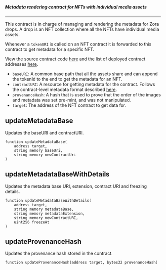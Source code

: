 ##### Metadata rendering contract for NFTs with individual media assets
---

This contract is in charge of managing and rendering the metadata for Zora drops.
A drop is an NFT collection where all the NFTs have individual media assets. 

Whenever a `tokenURI` is called on an NFT contract it is forwarded to this contract to get metadata for a specific NFT.

View the source contract code [here](https://github.com/ourzora/zora-drops-contracts/blob/main/src/metadata/DropMetadataRenderer.sol) and the list of deployed contract addresses [here](https://github.com/ourzora/zora-drops-contracts/tree/main/deployments).

- `baseURI`: A common base path that all the assets share and can append the tokenId to the end to get the metadata for an NFT.
- `contractURI`: A resource for getting metadata for the contract. Follows the contract-level metadata format described [here](https://docs.opensea.io/docs/contract-level-metadata).
- `provenanceHash`: A hash that is used to prove that the order of the images and metadata was set pre-mint, and was not manipulated.
- `target`: The address of the NFT contract to get data for.

## updateMetadataBase
Updates the baseURI and contractURI.
```
function updateMetadataBase(
    address target,
    string memory baseUri,
    string memory newContractUri
)
```

## updateMetadataBaseWithDetails
Updates the metadata base URI, extension, contract URI and freezing details.

```
function updateMetadataBaseWithDetails(
    address target,
    string memory metadataBase,
    string memory metadataExtension,
    string memory newContractURI,
    uint256 freezeAt
)
```

## updateProvenanceHash
Updates the provenance hash stored in the contract. 
```
function updateProvenanceHash(address target, bytes32 provenanceHash)
```
